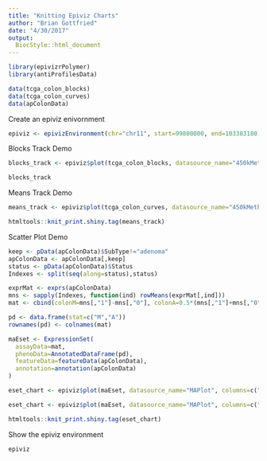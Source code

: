 ```yaml
---
title: "Knitting Epiviz Charts"
author: "Brian Gottfried"
date: "4/30/2017"
output:
  BiocStyle::html_document
---
```


```r
library(epivizrPolymer)
library(antiProfilesData)
```


```r
data(tcga_colon_blocks)
data(tcga_colon_curves)
data(apColonData)
```
Create an epiviz enivornment
```r
epiviz <- epivizEnvironment(chr="chr11", start=99800000, end=103383180)
```

Blocks Track Demo
```r
blocks_track <- epiviz$plot(tcga_colon_blocks, datasource_name="450kMeth")

blocks_track
```


Means Track Demo
```r
means_track <- epiviz$plot(tcga_colon_curves, datasource_name="450kMeth", type="bp",columns=c("cancerMean","normalMean"))

htmltools::knit_print.shiny.tag(means_track)
```

Scatter Plot Demo
```r
keep <- pData(apColonData)$SubType!="adenoma"
apColonData <- apColonData[,keep]
status <- pData(apColonData)$Status
Indexes <- split(seq(along=status),status)

exprMat <- exprs(apColonData)
mns <- sapply(Indexes, function(ind) rowMeans(exprMat[,ind]))
mat <- cbind(colonM=mns[,"1"]-mns[,"0"], colonA=0.5*(mns[,"1"]+mns[,"0"]))

pd <- data.frame(stat=c("M","A"))
rownames(pd) <- colnames(mat)

maEset <- ExpressionSet(
  assayData=mat,
  phenoData=AnnotatedDataFrame(pd),
  featureData=featureData(apColonData),
  annotation=annotation(apColonData)
)
```
```r
eset_chart <- epiviz$plot(maEset, datasource_name="MAPlot", columns=c("colonA","colonM"))
```

```r
eset_chart <- epiviz$plot(maEset, datasource_name="MAPlot", columns=c("colonA","colonM"))
```
```r
htmltools::knit_print.shiny.tag(eset_chart)
```


Show the epiviz environment
```r
epiviz
```

